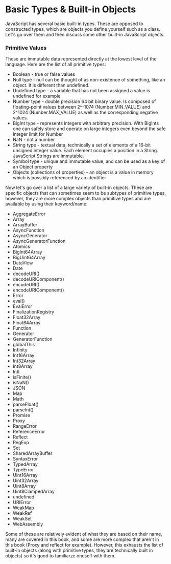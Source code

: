 

# Basic Types & Built-in Objects

JavaScript has several basic built-in types. These are opposed to constructed types, which are objects you define yourself such as a class. Let's go over them and then discuss some other built-in JavaScript objects.

### Primitive Values

These are immutable data represented directly at the lowest level of the language. Here are the list of all primitive types:

<ul>
<li> Boolean - true or false values </li>
<li> Null type - null can be thought of as non-existence of something, like an object. It is different than undefined. </li>
<li> Undefined type - a variable that has not been assigned a value is undefined for example </li>
<li> Number type - double precision 64 bit binary value. Is composed of floating-point values between 2^-1074 (Number.MIN_VALUE) and 2^1024 (Number.MAX_VALUE) as well as the corresponding negative values.</li>
<li> BigInt type - represents integers with arbitrary precision. With BigInts one can safely store and operate on large integers even beyond the safe integer limit for Number</li>
<li> NaN - not a number </li>
<li> String type - textual data, technically a set of elements of a 16-bit unsigned integer value. Each element occupies a position in a String. JavaScript Strings are immutable.</li>
<li> Symbol type - unique and immutable value, and can be used as a key of an Object property</li>
<li> Objects (collections of properties) - an object is a value in memory which is possibly referenced by an identifier</li>
</ul>

Now let's go over a list of a large variety of built-in objects. These are specific objects that can sometimes seem to be subtypes of primitive types, however, they are more complex objects than primitive types and are available by using their keyword/name:

<ul>
<li>AggregateError</li>
<li>Array</li>
<li>ArrayBuffer</li>
<li>AsyncFunction</li>
<li>AsyncGenerator</li>
<li>AsyncGeneratorFunction</li>
<li>Atomics</li>
<li>BigInt64Array</li>
<li>BigUint64Array</li>
<li>DataView</li>
<li>Date</li>
<li>decodeURI()</li>
<li>decodeURIComponent()</li>
<li>encodeURI()</li>
<li>encodeURIComponent()</li>
<li>Error</li>
<li>eval()</li>
<li>EvalError</li>
<li>FinalizationRegistry</li>
<li>Float32Array</li>
<li>Float64Array</li>
<li>Function</li>
<li>Generator</li>
<li>GeneratorFunction</li>
<li>globalThis</li>
<li>Infinity</li>
<li>Int16Array</li>
<li>Int32Array</li>
<li>Int8Array</li>
<li>Intl</li>
<li>isFinite()</li>
<li>isNaN()</li>
<li>JSON</li>
<li>Map</li>
<li>Math</li>
<li>parseFloat()</li>
<li>parseInt()</li>
<li>Promise</li>
<li>Proxy</li>
<li>RangeError</li>
<li>ReferenceError</li>
<li>Reflect</li>
<li>RegExp</li>
<li>Set</li>
<li>SharedArrayBuffer</li>
<li>SyntaxError</li>
<li>TypedArray</li>
<li>TypeError</li>
<li>Uint16Array</li>
<li>Uint32Array</li>
<li>Uint8Array</li>
<li>Uint8ClampedArray</li>
<li>undefined</li>
<li>URIError</li>
<li>WeakMap</li>
<li>WeakRef</li>
<li>WeakSet</li>
<li>WebAssembly</li>
</ul>

Some of these are relatively evident of what they are based on their name, many are covered in this book, and some are more complex that aren't in this book (Proxy and reflect for example). However, this exhausts the list of built-in objects (along with primitive types, they are technically built in objects) so it's good to familiarze oneself with them.




